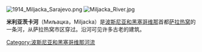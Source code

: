 [[Image:1914_Miljacka_Sarajevo.png|thumb]]
[[Image:Miljacka_River.jpg|thumb]]

'''米利亚茨卡河'''（Миљацка，Miljacka）是[[波斯尼亚和黑塞哥维那|波斯尼亚和黑塞哥维那]]首都[[萨拉热窝|萨拉热窝]]的一条河，从萨拉热窝市区穿过。沿河可见许多古老的建筑。


{{BosniaHerzegovina-geo-stub}}
[[Category:波斯尼亚和黑塞哥维那河流|Category:波斯尼亚和黑塞哥维那河流]]